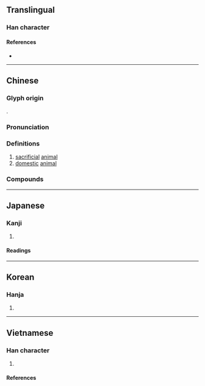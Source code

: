 {{character info}}
==Translingual==

===Han character===
{{Han char|rn=93|rad=牛|as=05|sn=9|four=25510|canj=HQHQM|ids=⿰牜生}}

====References====
* {{Han ref|kx=0700.030|dkj=19986|dj=1112.170|hdz=31807.070|uh=7272|ud=29298|bh=ACB9|bd=44217}}

----

==Chinese==
{{zh-forms}}

===Glyph origin===
{{Han etym}}
{{Han compound|牛|生|c1=s|c2=p|t1=cow|ls=psc}}.

===Pronunciation===
{{zh-pron
|m=shēng
|c=saang1,sang1
|h=pfs=sên;gd=sên1/sang1
|h_note=Meixian: sên1 - literary; sang1 - vernacular
|mb=sàing/sàng
|mb_note=sàing - literary; sàng - vernacular
|md=săng/sĕng
|md_note=săng - vernacular; sĕng - literary
|mn=qz:sng/tw,xm,zz:seng/tp,xm:siⁿ/kh,zz:seⁿ/xm,zz:cheng
|mn_note=sng/seng - literary; siⁿ/seⁿ/cheng - vernacular
|mn-t=sêng1/sên1
|mn-t_note=sêng1 - literary; sên1 - vernacular
|w=
|mc=y
|oc=y
|cat=n
}}

===Definitions===
{{zh-hanzi}}

# [[sacrificial]] [[animal]]
# [[domestic]] [[animal]]

===Compounds===
{{zh-der|犧牲|五牲|三牲五鼎|三牲|五牲看碗|宰牲節|犧牲玉帛|打牲|犧牲打|畜牲|牲禮|牲畜|牲口|牲醴|牲殺|犧牲酒醴|犧牲品|牲粉|精牲:cheng-seⁿ;Min Nan}}

----

==Japanese==

===Kanji===
{{ja-kanji|grade=c|rs=牛05}}

# {{rfdef|ja|sort=牛05}}

====Readings====
{{ja-readings
|goon=しょう
|kanon=せい
|kun=いけにえ-}}

----

==Korean==

===Hanja===
{{ko-hanja|hangeul=생|eumhun=|rv=saeng|mr=saeng|y=sayng}}

# {{rfdef|ko|sort=牛05}}

----

==Vietnamese==

===Han character===
{{vi-readings|rs=木05
|hanviet=sinh-tdcndg;gdhn;tvctdhv;hvttd;tchvtd
|phienthiet=
|nom=sinh-tdcndg;gdhn, sanh-gdhn, xinh-tdcndg, chũa-btcn
}}

# {{han tu form of|sinh|[[domestic]] or [[sacrificial]] [[animal]]}}

====References====
<references/>